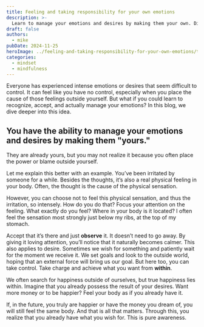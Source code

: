 ---
title: Feeling and taking responsibility for your own emotions
description: >-
  Learn to manage your emotions and desires by making them your own. Discover how to gain control over your feelings and find happiness from within.
draft: false
authors:
  - mike
pubDate: 2024-11-25
heroImage: ../feeling-and-taking-responsibility-for-your-own-emotions/taking-responsibility-for-your-emotions.jpg
categories:
  - mindset
  - mindfulness
---
Everyone has experienced intense emotions or desires that seem difficult to control. 
It can feel like you have no control, especially when you place the cause of those feelings outside yourself. 
But what if you could learn to recognize, accept, and actually manage your emotions? In this blog, we dive deeper into this idea.

## You have the ability to manage your emotions and desires by making them "yours." 
They are already yours, but you may not realize it because you often place the power or blame outside yourself.

Let me explain this better with an example. You’ve been irritated by someone for a while. 
Besides the thoughts, it’s also a real physical feeling in your body. Often, the thought is the cause of the physical sensation.

However, you can choose not to feel this physical sensation, and thus the irritation, so intensely. 
How do you do that? Focus your attention on the feeling. What exactly do you feel? Where in your body is it located? 
I often feel the sensation most strongly just below my ribs, at the top of my stomach.

Accept that it’s there and just **observe** it. It doesn’t need to go away. By giving it loving attention, you’ll notice that it naturally becomes calmer.
This also applies to desire. Sometimes we wish for something and patiently wait for the moment we receive it. 
We set goals and look to the outside world, hoping that an external force will bring us our goal. But here too, you can take control. Take charge and achieve what you want from **within**.

We often search for happiness outside of ourselves, but true happiness lies within. 
Imagine that you already possess the result of your desires. Want more money or to be happier? Feel your body as if you already have it.

If, in the future, you truly are happier or have the money you dream of, you will still feel the same body. 
And that is all that matters. Through this, you realize that you already have what you wish for. This is pure awareness.
